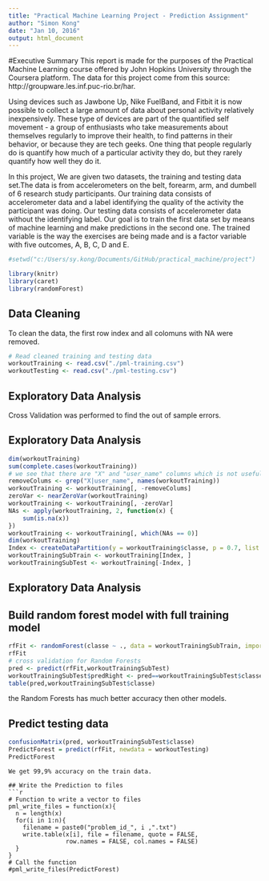 ```yaml
---
title: "Practical Machine Learning Project - Prediction Assignment"
author: "Simon Kong"
date: "Jan 10, 2016"
output: html_document
---
```

#Executive Summary
This report is made for the purposes of the Practical Machine Learning course offered by John Hopkins University through the Coursera platform. The data for this project come from this source: http://groupware.les.inf.puc-rio.br/har.

Using devices such as Jawbone Up, Nike FuelBand, and Fitbit it is now possible to collect a large amount of data about personal activity relatively inexpensively. These type of devices are part of the quantified self movement - a group of enthusiasts who take measurements about themselves regularly to improve their health, to find patterns in their behavior, or because they are tech geeks. One thing that people regularly do is quantify how much of a particular activity they do, but they rarely quantify how well they do it. 

In this project, We are given two datasets, the training and testing data set.The data is from accelerometers on the belt, forearm, arm, and dumbell of 6 research study participants. Our training data consists of accelerometer data and a label identifying the quality of the activity the participant was doing. Our testing data consists of accelerometer data without the identifying label. Our goal is to train the first data set by means of machine learning and make predictions in the second one. The trained variable is the way the exercises are being made and is a factor variable with five outcomes, A, B, C, D and E.

```r
#setwd("c:/Users/sy.kong/Documents/GitHub/practical_machine/project")
```

```r

library(knitr)
library(caret)
library(randomForest)
```
## Data Cleaning
To clean the data, the first row index and all colomuns with NA were removed. 
```r
# Read cleaned training and testing data 
workoutTraining <- read.csv("./pml-training.csv")
workoutTesting <- read.csv("./pml-testing.csv")
```


## Exploratory Data Analysis

Cross Validation was performed to find the out of sample errors. 

## Exploratory Data Analysis
```r
dim(workoutTraining)
sum(complete.cases(workoutTraining))
# we see that there are "X" and "user_name" columns which is not useful for creating model.
removeColums <- grep("X|user_name", names(workoutTraining))
workoutTraining <- workoutTraining[, -removeColums]
zeroVar <- nearZeroVar(workoutTraining)
workoutTraining <- workoutTraining[, -zeroVar]
NAs <- apply(workoutTraining, 2, function(x) {
    sum(is.na(x))
})
workoutTraining <- workoutTraining[, which(NAs == 0)]
dim(workoutTraining)
Index <- createDataPartition(y = workoutTraining$classe, p = 0.7, list = FALSE)
workoutTrainingSubTrain <- workoutTraining[Index, ]
workoutTrainingSubTest <- workoutTraining[-Index, ]

```

## Exploratory Data Analysis

## Build random forest model with full training model

```r
rfFit <- randomForest(classe ~ ., data = workoutTrainingSubTrain, importance = TRUE, ntrees = 10)
rfFit
# cross validation for Random Forests
pred <- predict(rfFit,workoutTrainingSubTest)
workoutTrainingSubTest$predRight <- pred==workoutTrainingSubTest$classe
table(pred,workoutTrainingSubTest$classe)

```
the Random Forests has much better accuracy then other models.

## Predict testing data
```r
confusionMatrix(pred, workoutTrainingSubTest$classe)
PredictForest = predict(rfFit, newdata = workoutTesting)
PredictForest
```
```
We get 99,9% accuracy on the train data.

## Write the Prediction to files
```r
# Function to write a vector to files
pml_write_files = function(x){
  n = length(x)
  for(i in 1:n){
    filename = paste0("problem_id_", i ,".txt")
    write.table(x[i], file = filename, quote = FALSE,
                row.names = FALSE, col.names = FALSE)
  }
}
# Call the function
#pml_write_files(PredictForest)

```


